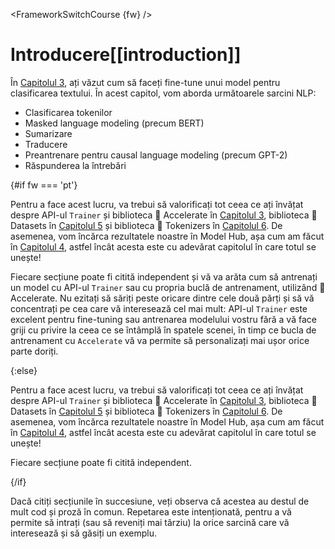 <FrameworkSwitchCourse {fw} />

# Introducere[[introduction]]

<CourseFloatingBanner
    chapter={7}
    classNames="absolute z-10 right-0 top-0"
/>

În [Capitolul 3](/course/chapter3), ați văzut cum să faceți fine-tune unui model pentru clasificarea textului. În acest capitol, vom aborda următoarele sarcini NLP:

- Clasificarea tokenilor
- Masked language modeling (precum BERT)
- Sumarizare
- Traducere
- Preantrenare pentru causal language modeling (precum GPT-2)
- Răspunderea la întrebări

{#if fw === 'pt'}

Pentru a face acest lucru, va trebui să valorificați tot ceea ce ați învățat despre API-ul `Trainer` și biblioteca 🤗 Accelerate în [Capitolul 3](/course/chapter3), biblioteca 🤗 Datasets în [Capitolul 5](/course/chapter5) și biblioteca 🤗 Tokenizers în [Capitolul 6](/course/chapter6). De asemenea, vom încărca rezultatele noastre în Model Hub, așa cum am făcut în [Capitolul 4](/course/chapter4), astfel încât acesta este cu adevărat capitolul în care totul se unește!

Fiecare secțiune poate fi citită independent și vă va arăta cum să antrenați un model cu API-ul `Trainer` sau cu propria buclă de antrenament, utilizând 🤗 Accelerate. Nu ezitați să săriți peste oricare dintre cele două părți și să vă concentrați pe cea care vă interesează cel mai mult: API-ul `Trainer` este excelent pentru fine-tuning sau antrenarea modelului vostru fără a vă face griji cu privire la ceea ce se întâmplă în spatele scenei, în timp ce bucla de antrenament cu `Accelerate` vă va permite să personalizați mai ușor orice parte doriți.

{:else}

Pentru a face acest lucru, va trebui să valorificați tot ceea ce ați învățat despre API-ul `Trainer` și biblioteca 🤗 Accelerate în [Capitolul 3](/course/chapter3), biblioteca 🤗 Datasets în [Capitolul 5](/course/chapter5) și biblioteca 🤗 Tokenizers în [Capitolul 6](/course/chapter6). De asemenea, vom încărca rezultatele noastre în Model Hub, așa cum am făcut în [Capitolul 4](/course/chapter4), astfel încât acesta este cu adevărat capitolul în care totul se unește!

Fiecare secțiune poate fi citită independent.

{/if}


<Tip>

Dacă citiți secțiunile în succesiune, veți observa că acestea au destul de mult cod și proză în comun. Repetarea este intenționată, pentru a vă permite să intrați (sau să reveniți mai târziu) la orice sarcină care vă interesează și să găsiți un exemplu.

</Tip>
